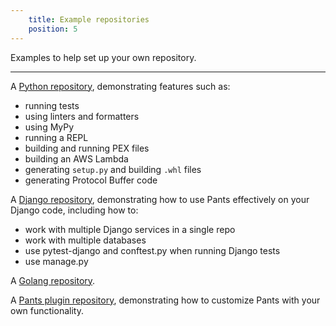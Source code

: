 ```yaml
---
    title: Example repositories
    position: 5
---
```


Examples to help set up your own repository.

---

A [Python repository](https://github.com/pantsbuild/example-python), demonstrating features such as:
  * running tests
  * using linters and formatters
  * using MyPy
  * running a REPL
  * building and running PEX files
  * building an AWS Lambda
  * generating `setup.py` and building `.whl` files
  * generating Protocol Buffer code

A [Django repository](https://github.com/pantsbuild/example-django), demonstrating how to use Pants effectively on your Django code, including how to:
 * work with multiple Django services in a single repo
 * work with multiple databases
 * use pytest-django and conftest.py when running Django tests
 * use manage.py

A [Golang repository](https://github.com/pantsbuild/example-golang).


A [Pants plugin repository](https://github.com/pantsbuild/example-plugin), demonstrating how to customize Pants with your own functionality.